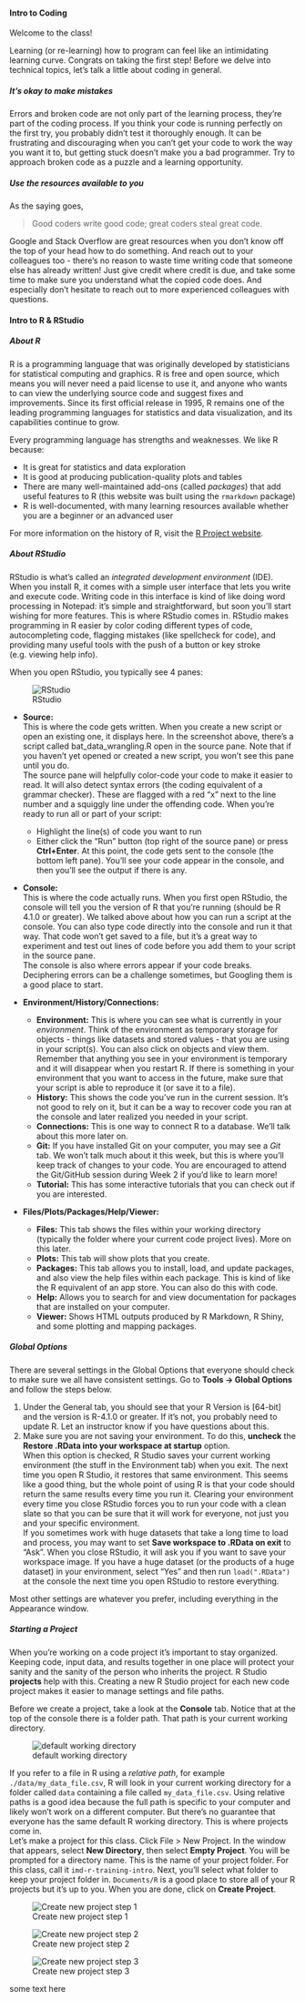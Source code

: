 #### Intro to Coding

Welcome to the class!

Learning (or re-learning) how to program can feel like an intimidating learning curve.
Congrats on taking the first step!
Before we delve into technical topics, let's talk a little about coding in general.

##### It's okay to make mistakes

Errors and broken code are not only part of the learning process, they're part of the coding process.
If you think your code is running perfectly on the first try, you probably didn't test it thoroughly enough.
It can be frustrating and discouraging when you can't get your code to work the way you want it to, but getting stuck doesn't make you a bad programmer.
Try to approach broken code as a puzzle and a learning opportunity.

##### Use the resources available to you

As the saying goes,

> Good coders write good code; great coders steal great code.

Google and Stack Overflow are great resources when you don't know off the top of your head how to do something.
And reach out to your colleagues too - there's no reason to waste time writing code that someone else has already written!
Just give credit where credit is due, and take some time to make sure you understand what the copied code does.
And especially don't hesitate to reach out to more experienced colleagues with questions.


#### Intro to R & RStudio

##### About R

R is a programming language that was originally developed by statisticians for statistical computing and graphics. R is free and open source, which means you will never need a paid license to use it,
and anyone who wants to can view the underlying source code and suggest fixes and improvements. Since its first official release in 1995, R remains one of the leading programming languages for statistics and data visualization,
and its capabilities continue to grow.  

Every programming language has strengths and weaknesses. We like R because:

  - It is great for statistics and data exploration
  - It is good at producing publication-quality plots and tables
  - There are many well-maintained add-ons (called _packages_) that add useful features to R (this website was built using the `rmarkdown` package)
  - R is well-documented, with many learning resources available whether you are a beginner or an advanced user
  

For more information on the history of R, visit the [R Project website](https://www.r-project.org/about.html).

##### About RStudio

RStudio is what's called an _integrated development environment_ (IDE). When you install R, it comes with a simple user interface that lets you write and execute code.
Writing code in this interface is kind of like doing word processing in Notepad: it's simple and straightforward, but soon you'll start wishing for more features.
This is where RStudio comes in. RStudio makes programming in R easier by color coding different types of code, autocompleting code, flagging mistakes (like spellcheck for code), and providing many useful tools with the push of a button or key stroke (e.g. viewing help info).  

When you open RStudio, you typically see 4 panes:  

![RStudio](images/RStudio_labeled.jpg)

  - **Source:**  
  This is where the code gets written. When you create a new script or open an existing one, it displays here.
  In the screenshot above, there's a script called bat_data_wrangling.R open in the source pane. Note that if you haven't yet opened or created a new script, you won't see this pane until you do.  
  The source pane will helpfully color-code your code to make it easier to read. It will also detect syntax errors (the coding equivalent of a grammar checker). These are flagged with a red "x" next to the line number
  and a squiggly line under the offending code.
  When you're ready to run all or part of your script:
    - Highlight the line(s) of code you want to run
    - Either click the "Run" button (top right of the source pane) or press **Ctrl+Enter**.
  At this point, the code gets sent to the console (the bottom left pane). You'll see your code appear in the console, and then you'll see the output if there is any.  

  - **Console:**  
  This is where the code actually runs. When you first open RStudio, the console will tell you the version of R that you're running (should be R 4.1.0 or greater).
  We talked above about how you can run a script at the console. You can also type code directly into the console and run it that way. That code won't get saved to a file, but it's a great way
  to experiment and test out lines of code before you add them to your script in the source pane.  
  The console is also where errors appear if your code breaks. Deciphering errors can be a challenge sometimes, but Googling them is a good place to start.  

  - **Environment/History/Connections:**  
    - **Environment:** This is where you can see what is currently in your _environment_. Think of the environment as temporary storage for objects - things like datasets and stored values - that you are using
    in your script(s). You can also click on objects and view them.  
    Remember that anything you see in your environment is temporary and it will disappear when you restart R. If there is something in your environment that you want to access in the future, make sure that
    your script is able to reproduce it (or save it to a file).
    - **History:** This shows the code you've run in the current session. It's not good to rely on it, but it can be a way to recover code you ran at the console and later realized you needed in your script.
    - **Connections:** This is one way to connect R to a database. We'll talk about this more later on.
    - **Git:** If you have installed Git on your computer, you may see a _Git_ tab. We won't talk much about it this week, but this is where you'll keep track of changes to your code. You are encouraged to attend the Git/GitHub session during Week 2 if you'd like to learn more!
    - **Tutorial:** This has some interactive tutorials that you can check out if you are interested.  
    

  - **Files/Plots/Packages/Help/Viewer:**
    - **Files:** This tab shows the files within your working directory (typically the folder where your current code project lives). More on this later.
    - **Plots:** This tab will show plots that you create.
    - **Packages:** This tab allows you to install, load, and update packages, and also view the help files within each package. This is kind of like the R equivalent of an app store. You can also do this with code.
    - **Help:** Allows you to search for and view documentation for packages that are installed on your computer.
    - **Viewer:** Shows HTML outputs produced by R Markdown, R Shiny, and some plotting and mapping packages.


##### Global Options

There are several settings in the Global Options that everyone should check to make sure we all have consistent settings.
Go to **Tools -> Global Options** and follow the steps below.

  1. Under the General tab, you should see that your R Version is [64-bit] and the version is R-4.1.0 or greater. If it's not, you probably need to update R. Let an instructor know if you have questions about this.
  1. Make sure you are not saving your environment. To do this, **uncheck** the **Restore .RData into your workspace at startup** option.  
  When this option is checked, R Studio saves your current working environment (the stuff in the Environment tab) when you exit. The next time you open R Studio, it restores that same environment.
  This seems like a good thing, but the whole point of using R is that your code should return the same results every time you run it.
  Clearing your environment every time you close RStudio forces you to run your code with a clean slate so that you can be sure that it will work for everyone, not just you and your specific environment.  
  If you sometimes work with huge datasets that take a long time to load and process, you may want to set **Save workspace to .RData on exit** to "Ask". When you close RStudio, it will ask you if you want to save your workspace image.
  If you have a huge dataset (or the products of a huge dataset) in your environment, select "Yes" and then run `load(".RData")` at the console the next time you open RStudio to restore everything.  
  
Most other settings are whatever you prefer, including everything in the Appearance window.

##### Starting a Project

When you're working on a code project it's important to stay organized. Keeping code, input data, and results together in one place will protect your sanity and the sanity of the person who inherits the project. 
R Studio **projects** help with this. Creating a new R Studio project for each new code project makes it easier to manage settings and file paths.  

Before we create a project, take a look at the **Console** tab. Notice that at the top of the console there is a folder path. That path is your current working directory.  

![default working directory](images/WorkingDir_NoProject.PNG)

If you refer to a file in R using a *relative path*, for example `./data/my_data_file.csv`, R will look in your current working directory for a folder called `data` containing a file called `my_data_file.csv`. Using relative paths
is a good idea because the full path is specific to your computer and likely won't work on a different computer. But there's no guarantee that everyone has the same default R working directory. This is
where projects come in.  
Let's make a project for this class. Click File > New Project. In the window that appears, select **New Directory**, then select **Empty Project**. You will be prompted for a directory name.
This is the name of your project folder. For this class, call it `imd-r-training-intro`. Next, you'll select what folder to keep your project folder in. `Documents/R` is a good place to store all of your
R projects but it's up to you. When you are done, click on **Create Project**.  

![Create new project step 1](images/CreateProject_1.PNG) 

![Create new project step 2](images/CreateProject_2.PNG) 

![Create new project step 3](images/CreateProject_3.PNG)

some text here
